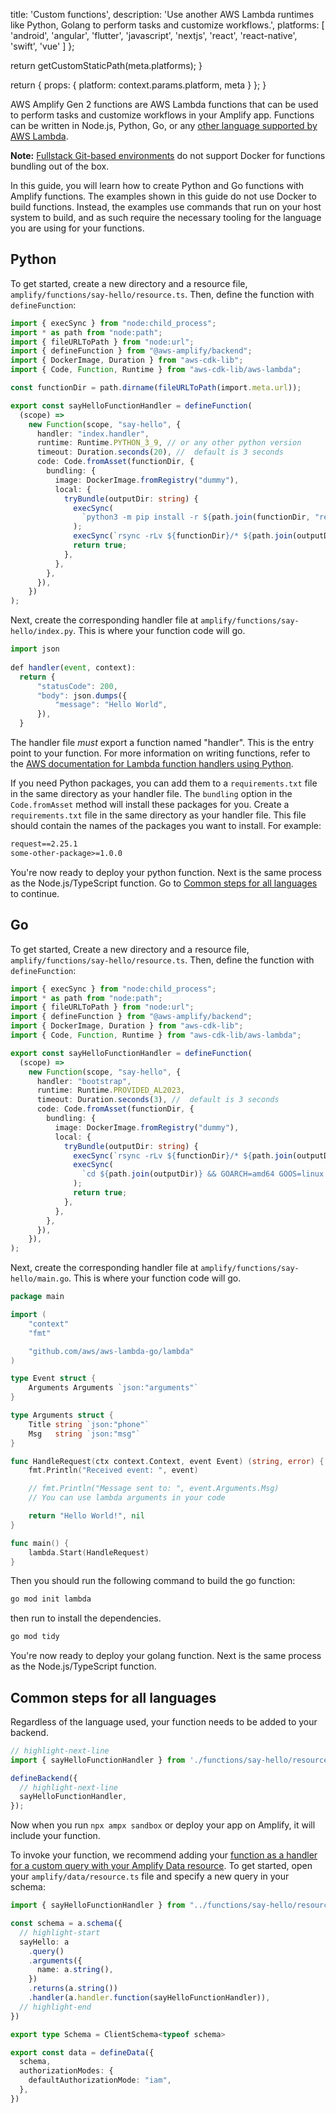 
  title: 'Custom functions',
  description:
    'Use another AWS Lambda runtimes like Python, Golang to perform tasks and customize workflows.',
  platforms: [
    'android',
    'angular',
    'flutter',
    'javascript',
    'nextjs',
    'react',
    'react-native',
    'swift',
    'vue'
  ]
};

  return getCustomStaticPath(meta.platforms);
}

  return {
    props: {
      platform: context.params.platform,
      meta
    }
  };
}

AWS Amplify Gen 2 functions are AWS Lambda functions that can be used to perform tasks and customize workflows in your Amplify app. Functions can be written in Node.js, Python, Go, or any [other language supported by AWS Lambda](https://docs.aws.amazon.com/lambda/latest/dg/lambda-runtimes.html).

<Callout warning>

**Note:** [Fullstack Git-based environments](https://docs.amplify.aws/react/how-amplify-works/concepts/#fullstack-git-based-environments) do not support Docker for functions bundling out of the box.  

</Callout>

In this guide, you will learn how to create Python and Go functions with Amplify functions. The examples shown in this guide do not use Docker to build functions. Instead, the examples use commands that run on your host system to build, and as such require the necessary tooling for the language you are using for your functions.

## Python

To get started, create a new directory and a resource file, `amplify/functions/say-hello/resource.ts`. Then, define the function with `defineFunction`:
```ts title="amplify/functions/say-hello/resource.ts"
import { execSync } from "node:child_process";
import * as path from "node:path";
import { fileURLToPath } from "node:url";
import { defineFunction } from "@aws-amplify/backend";
import { DockerImage, Duration } from "aws-cdk-lib";
import { Code, Function, Runtime } from "aws-cdk-lib/aws-lambda";

const functionDir = path.dirname(fileURLToPath(import.meta.url));

export const sayHelloFunctionHandler = defineFunction(
  (scope) =>
    new Function(scope, "say-hello", {
      handler: "index.handler",
      runtime: Runtime.PYTHON_3_9, // or any other python version
      timeout: Duration.seconds(20), //  default is 3 seconds
      code: Code.fromAsset(functionDir, {
        bundling: {
          image: DockerImage.fromRegistry("dummy"),
          local: {
            tryBundle(outputDir: string) {
              execSync(
                `python3 -m pip install -r ${path.join(functionDir, "requirements.txt")} -t ${path.join(outputDir)} --platform manylinux2014_x86_64 --only-binary=:all:`
              );
              execSync(`rsync -rLv ${functionDir}/* ${path.join(outputDir)}`);
              return true;
            },
          },
        },
      }),
    })
);
```

Next, create the corresponding handler file at `amplify/functions/say-hello/index.py`. This is where your function code will go.

```ts title="amplify/functions/say-hello/index.py"
import json
        
def handler(event, context):
  return {
      "statusCode": 200,
      "body": json.dumps({
          "message": "Hello World",
      }),
  }
```

The handler file _must_ export a function named "handler". This is the entry point to your function. For more information on writing functions, refer to the [AWS documentation for Lambda function handlers using Python](https://docs.aws.amazon.com/lambda/latest/dg/python-handler.html).

If you need Python packages, you can add them to a `requirements.txt` file in the same directory as your handler file. The `bundling` option in the `Code.fromAsset` method will install these packages for you.
Create a `requirements.txt` file in the same directory as your handler file. This file should contain the names of the packages you want to install. For example:

```txt title="amplify/functions/say-hello/requirements.txt"
request==2.25.1
some-other-package>=1.0.0
```

You're now ready to deploy your python function. Next is the same process as the Node.js/TypeScript function. Go to [Common steps for all languages](#common-steps-for-all-languages) to continue.

## Go
To get started, Create a new directory and a resource file, `amplify/functions/say-hello/resource.ts`. Then, define the function with `defineFunction`:  

```ts title="amplify/functions/say-hello/resource.ts"
import { execSync } from "node:child_process";
import * as path from "node:path";
import { fileURLToPath } from "node:url";
import { defineFunction } from "@aws-amplify/backend";
import { DockerImage, Duration } from "aws-cdk-lib";
import { Code, Function, Runtime } from "aws-cdk-lib/aws-lambda";

export const sayHelloFunctionHandler = defineFunction(
  (scope) =>
    new Function(scope, "say-hello", {
      handler: "bootstrap",
      runtime: Runtime.PROVIDED_AL2023,
      timeout: Duration.seconds(3), //  default is 3 seconds
      code: Code.fromAsset(functionDir, {
        bundling: {
          image: DockerImage.fromRegistry("dummy"),
          local: {
            tryBundle(outputDir: string) {
              execSync(`rsync -rLv ${functionDir}/* ${path.join(outputDir)}`);
              execSync(
                `cd ${path.join(outputDir)} && GOARCH=amd64 GOOS=linux go build -tags lambda.norpc -o ${path.join(outputDir)}/bootstrap ${functionDir}/main.go`
              );
              return true;
            },
          },
        },
      }),
    }),
);
```

Next, create the corresponding handler file at `amplify/functions/say-hello/main.go`. This is where your function code will go.

```go title="amplify/functions/say-hello/main.go"
package main

import (
	"context"
	"fmt"

	"github.com/aws/aws-lambda-go/lambda"
)

type Event struct {
	Arguments Arguments `json:"arguments"`
}

type Arguments struct {
	Title string `json:"phone"`
	Msg   string `json:"msg"`
}

func HandleRequest(ctx context.Context, event Event) (string, error) {
	fmt.Println("Received event: ", event)

	// fmt.Println("Message sent to: ", event.Arguments.Msg)
	// You can use lambda arguments in your code

	return "Hello World!", nil
}

func main() {
	lambda.Start(HandleRequest)
}
```

Then you should run the following command to build the go function:
```bash title="terminal" showLineNumbers={false}
go mod init lambda
```
then run to install the dependencies.

```bash title="terminal" showLineNumbers={false}
go mod tidy
```

You're now ready to deploy your golang function. Next is the same process as the Node.js/TypeScript function.

## Common steps for all languages  

Regardless of the language used, your function needs to be added to your backend.
```ts title="amplify/backend.ts"
// highlight-next-line
import { sayHelloFunctionHandler } from './functions/say-hello/resource';

defineBackend({
  // highlight-next-line
  sayHelloFunctionHandler,
});
```

Now when you run `npx ampx sandbox` or deploy your app on Amplify, it will include your function.

To invoke your function, we recommend adding your [function as a handler for a custom query with your Amplify Data resource](/[platform]/build-a-backend/data/custom-business-logic/). To get started, open your `amplify/data/resource.ts` file and specify a new query in your schema:

```ts title="amplify/data/resource.ts"
import { sayHelloFunctionHandler } from "../functions/say-hello/resource"

const schema = a.schema({
  // highlight-start
  sayHello: a
    .query()
    .arguments({
      name: a.string(),
    })
    .returns(a.string())
    .handler(a.handler.function(sayHelloFunctionHandler)),
  // highlight-end
})

export type Schema = ClientSchema<typeof schema>

export const data = defineData({
  schema,
  authorizationModes: {
    defaultAuthorizationMode: "iam",
  },
})
```
